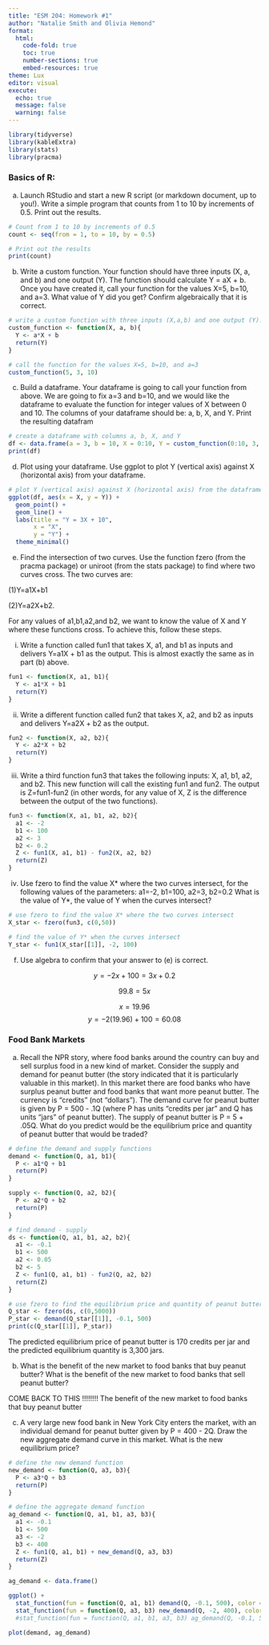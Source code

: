 ```yaml
---
title: "ESM 204: Homework #1"
author: "Natalie Smith and Olivia Hemond"
format: 
  html:
    code-fold: true
    toc: true
    number-sections: true
    embed-resources: true
theme: Lux
editor: visual
execute:
  echo: true
  message: false
  warning: false
---
```


```r
library(tidyverse)
library(kableExtra)
library(stats)
library(pracma)
```

### Basics of R:

a)  Launch RStudio and start a new R script (or markdown document, up to you!). Write a simple program that counts from 1 to 10 by increments of 0.5. Print out the results.

```r
# Count from 1 to 10 by increments of 0.5
count <- seq(from = 1, to = 10, by = 0.5)

# Print out the results
print(count)
```

b)  Write a custom function. Your function should have three inputs (X, a, and b) and one output (Y). The function should calculate Y = aX + b. Once you have created it, call your function for the values X=5, b=10, and a=3. What value of Y did you get? Confirm algebraically that it is correct.

```r
# write a custom function with three inputs (X,a,b) and one output (Y). The function should calculate Y = aX + b.
custom_function <- function(X, a, b){
  Y <- a*X + b
  return(Y)
}

# call the function for the values X=5, b=10, and a=3
custom_function(5, 3, 10)

```

c)  Build a dataframe. Your dataframe is going to call your function from above. We are going to fix a=3 and b=10, and we would like the dataframe to evaluate the function for integer values of X between 0 and 10. The columns of your dataframe should be: a, b, X, and Y. Print the resulting datafram

```r
# create a dataframe with columns a, b, X, and Y
df <- data.frame(a = 3, b = 10, X = 0:10, Y = custom_function(0:10, 3, 10))
print(df)

```

d)  Plot using your dataframe. Use ggplot to plot Y (vertical axis) against X (horizontal axis) from your dataframe.

```r
# plot Y (vertical axis) against X (horizontal axis) from the dataframe
ggplot(df, aes(x = X, y = Y)) +
  geom_point() +
  geom_line() +
  labs(title = "Y = 3X + 10",
       x = "X",
       y = "Y") +
  theme_minimal()

```

e)  Find the intersection of two curves. Use the function fzero (from the pracma package) or uniroot (from the stats package) to find where two curves cross. The two curves are:

(1)Y=a1X+b1

(2)Y=a2X+b2.

For any values of a1,b1,a2,and b2, we want to know the value of X and Y where these functions cross. To achieve this, follow these steps.

i)  Write a function called fun1 that takes X, a1, and b1 as inputs and delivers Y=a1X + b1 as the output. This is almost exactly the same as in part (b) above.

```r
fun1 <- function(X, a1, b1){
  Y <- a1*X + b1
  return(Y)
}
```

ii) Write a different function called fun2 that takes X, a2, and b2 as inputs and delivers Y=a2X + b2 as the output.

```r
fun2 <- function(X, a2, b2){
  Y <- a2*X + b2
  return(Y)
}
```

iii) Write a third function fun3 that takes the following inputs: X, a1, b1, a2, and b2. This new function will call the existing fun1 and fun2. The output is Z=fun1-fun2 (in other words, for any value of X, Z is the difference between the output of the two functions).

```r
fun3 <- function(X, a1, b1, a2, b2){
  a1 <- -2
  b1 <- 100
  a2 <- 3
  b2 <- 0.2
  Z <- fun1(X, a1, b1) - fun2(X, a2, b2)
  return(Z)
}
```

iv) Use fzero to find the value X\* where the two curves intersect, for the following values of the parameters: a1=-2, b1=100, a2=3, b2=0.2 What is the value of Y\*, the value of Y when the curves intersect?

```r
# use fzero to find the value X* where the two curves intersect
X_star <- fzero(fun3, c(0,50))

# find the value of Y* when the curves intersect
Y_star <- fun1(X_star[[1]], -2, 100)
```

f)  Use algebra to confirm that your answer to (e) is correct.

$$
y = -2x + 100 = 3x + 0.2
$$ 

$$
99.8 = 5x
$$

$$
x = 19.96
$$
$$
y = -2(19.96) + 100 = 60.08
$$

### Food Bank Markets

a) Recall the NPR story, where food banks around the country can buy and sell surplus food
in a new kind of market. Consider the supply and demand for peanut butter (the story
indicated that it is particularly valuable in this market). In this market there are food
banks who have surplus peanut butter and food banks that want more peanut butter. The
currency is “credits” (not “dollars”). The demand curve for peanut butter is given by P =
500 - .1Q (where P has units “credits per jar” and Q has units “jars” of peanut butter).
The supply of peanut butter is P = 5 + .05Q. What do you predict would be the
equilibrium price and quantity of peanut butter that would be traded?

```r
# define the demand and supply functions
demand <- function(Q, a1, b1){
  P <- a1*Q + b1
  return(P)
}

supply <- function(Q, a2, b2){
  P <- a2*Q + b2
  return(P)
}

# find demand - supply
ds <- function(Q, a1, b1, a2, b2){
  a1 <- -0.1
  b1 <- 500
  a2 <- 0.05
  b2 <- 5
  Z <- fun1(Q, a1, b1) - fun2(Q, a2, b2)
  return(Z)
}

# use fzero to find the equilibrium price and quantity of peanut butter that would be traded
Q_star <- fzero(ds, c(0,5000))
P_star <- demand(Q_star[[1]], -0.1, 500)
print(c(Q_star[[1]], P_star))
```

The predicted equilibrium price of peanut butter is 170 credits per jar and the predicted equilibrium quantity is 3,300 jars.

b) What is the benefit of the new market to food banks that buy peanut butter? What is the
benefit of the new market to food banks that sell peanut butter?

COME BACK TO THIS !!!!!!!! The benefit of the new market to food banks that buy peanut butter 

c) A very large new food bank in New York City enters the market, with an individual
demand for peanut butter given by P = 400 - 2Q. Draw the new aggregate demand curve
in this market. What is the new equilibrium price?

```r
# define the new demand function
new_demand <- function(Q, a3, b3){
  P <- a3*Q + b3
  return(P)
}

# define the aggregate demand function
ag_demand <- function(Q, a1, b1, a3, b3){
  a1 <- -0.1
  b1 <- 500
  a3 <- -2
  b3 <- 400
  Z <- fun1(Q, a1, b1) + new_demand(Q, a3, b3)
  return(Z)
}

ag_demand <- data.frame()

ggplot() +
  stat_function(fun = function(Q, a1, b1) demand(Q, -0.1, 500), color = "red", xlim=c(0, 5000)) +
  stat_function(fun = function(Q, a3, b3) new_demand(Q, -2, 400), color = "blue", xlim=c(0, 200))
  #stat_function(fun = function(Q, a1, b1, a3, b3) ag_demand(Q, -0.1, 500, -2, 400), color = "green", xlim=c(0, 200))

plot(demand, ag_demand)
```

